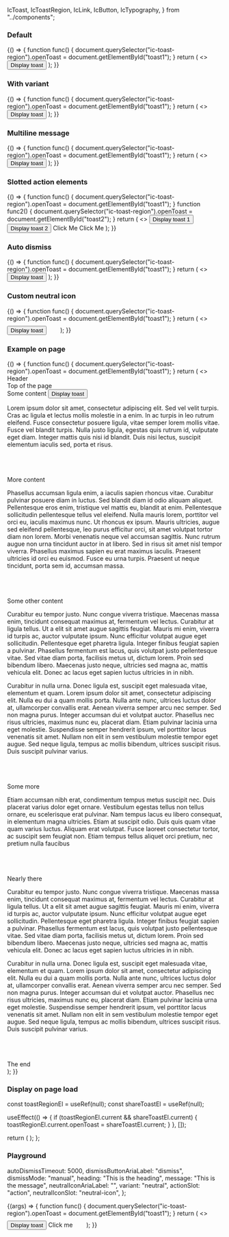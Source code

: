   IcToast,
  IcToastRegion,
  IcLink,
  IcButton,
  IcTypography,
} from "../components";

<Meta title="Toast" component={IcToast} />

<Description markdown={readme} />

### Default

<Canvas>
  <Story name="Default">
    {() => {
      function func() {
        document.querySelector("ic-toast-region").openToast =
          document.getElementById("toast1");
      }
      return (
        <>
          <button onClick={func}>Display toast</button>
          <IcToastRegion>
            <IcToast id="toast1" heading="Your coffee is ready" />
          </IcToastRegion>
        </>
      );
    }}
  </Story>
</Canvas>

### With variant

<Canvas>
  <Story name="With variant">
    {() => {
      function func() {
        document.querySelector("ic-toast-region").openToast =
          document.getElementById("toast1");
      }
      return (
        <>
          <button onClick={func}>Display toast</button>
          <IcToastRegion>
            <IcToast
              id="toast1"
              heading="Your coffee is ready"
              message="Please dismiss and collect"
              variant="success"
            />
          </IcToastRegion>
        </>
      );
    }}
  </Story>
</Canvas>

### Multiline message

<Canvas>
  <Story name="Multiline message">
    {() => {
      function func() {
        document.querySelector("ic-toast-region").openToast =
          document.getElementById("toast1");
      }
      return (
        <>
          <button onClick={func}>Display toast</button>
          <IcToastRegion>
            <IcToast
              id="toast1"
              heading="Your coffee is ready"
              message="Please dismiss and come to collect your delicious coffee from the barista right away before it gets cold. Don't delay! We wouldn't want you to lose out on your fantastic coffee now would we?"
            />
          </IcToastRegion>
        </>
      );
    }}
  </Story>
</Canvas>

### Slotted action elements

<Canvas>
  <Story name="Slotted action elements">
    {() => {
      function func() {
        document.querySelector("ic-toast-region").openToast =
          document.getElementById("toast1");
      }
      function func2() {
        document.querySelector("ic-toast-region").openToast =
          document.getElementById("toast2");
      }
      return (
        <>
          <button onClick={func}>Display toast 1</button>
          <button onClick={func2}>Display toast 2</button>
          <IcToastRegion>
            <IcToast
              id="toast1"
              heading="Your coffee had issues"
              message="Please dismiss and try again"
              variant="warning"
            >
              <IcButton slot="action" appearance="light">
                Click Me
              </IcButton>
            </IcToast>
            <IcToast
              id="toast2"
              heading="Your coffee was lost"
              message="Please dismiss and try again"
              variant="error"
            >
              <IcLink href="/" appearance="light">
                Click Me
              </IcLink>
            </IcToast>
          </IcToastRegion>
        </>
      );
    }}
  </Story>
</Canvas>

### Auto dismiss

<Canvas>
  <Story name="Auto dismiss">
    {() => {
      function func() {
        document.querySelector("ic-toast-region").openToast =
          document.getElementById("toast1");
      }
      return (
        <>
          <button onClick={func}>Display toast</button>
          <IcToastRegion>
            <IcToast
              id="toast1"
              heading="Your coffee is ready"
              message="Please dismiss and collect"
              variant="info"
              dismissMode="automatic"
              autoDismissTimeout={10000}
            />
          </IcToastRegion>
        </>
      );
    }}
  </Story>
</Canvas>

### Custom neutral icon

<Canvas>
  <Story name="Custom neutral icon">
    {() => {
      function func() {
        document.querySelector("ic-toast-region").openToast =
          document.getElementById("toast1");
      }
      return (
        <>
          <button onClick={func}>Display toast</button>
          <IcToastRegion>
            <IcToast
              id="toast1"
              heading="Your coffee is ready"
              message="Please dismiss and collect"
              variant="neutral"
              neutralIconAltText="Hello world"
            >
              <svg
                slot="neutral-icon"
                width="24"
                height="24"
                viewBox="0 0 24 24"
                fill="none"
                xmlns="http://www.w3.org/2000/svg"
              >
                <path d="M8.79502 15.875L4.62502 11.705L3.20502 13.115L8.79502 18.705L20.795 6.70501L19.385 5.29501L8.79502 15.875Z" />
              </svg>
            </IcToast>
          </IcToastRegion>
        </>
      );
    }}
  </Story>
</Canvas>

### Example on page

<Canvas>
  <Story name="Example on page">
    {() => {
      function func() {
        document.querySelector("ic-toast-region").openToast =
          document.getElementById("toast1");
      }
      return (
        <>
          <IcToastRegion>
            <IcToast id="toast1" heading="Your coffee is ready" />
          </IcToastRegion>
          <div
            id="header"
            style={{
              width: "100%",
              height: "80px",
              backgroundColor: "#23508e",
              color: "var(--ic-architectural-white)",
            }}
          >
            <IcTypography variant="h1">Header</IcTypography>
          </div>
          <div id="topPageEl">
            <IcTypography variant="h2">Top of the page</IcTypography>
          </div>
          <IcTypography variant="h3">Some content</IcTypography>
          <button onClick={func}>Display toast</button>
          <p>
            Lorem ipsum dolor sit amet, consectetur adipiscing elit. Sed vel
            velit turpis. Cras ac ligula et lectus mollis molestie in a enim. In
            ac turpis in leo rutrum eleifend. Fusce consectetur posuere ligula,
            vitae semper lorem mollis vitae. Fusce vel blandit turpis. Nulla
            justo ligula, egestas quis rutrum id, vulputate eget diam. Integer
            mattis quis nisi id blandit. Duis nisi lectus, suscipit elementum
            iaculis sed, porta et risus.
          </p>
          <br />
          <br />
          <br />
          <IcTypography variant="h3">More content</IcTypography>
          <p>
            Phasellus accumsan ligula enim, a iaculis sapien rhoncus vitae.
            Curabitur pulvinar posuere diam in luctus. Sed blandit diam id odio
            aliquam aliquet. Pellentesque eros enim, tristique vel mattis eu,
            blandit at enim. Pellentesque sollicitudin pellentesque tellus vel
            eleifend. Nulla mauris lorem, porttitor vel orci eu, iaculis maximus
            nunc. Ut rhoncus ex ipsum. Mauris ultricies, augue sed eleifend
            pellentesque, leo purus efficitur orci, sit amet volutpat tortor
            diam non lorem. Morbi venenatis neque vel accumsan sagittis. Nunc
            rutrum augue non urna tincidunt auctor in at libero. Sed in risus
            sit amet nisl tempor viverra. Phasellus maximus sapien eu erat
            maximus iaculis. Praesent ultricies id orci eu euismod. Fusce eu
            urna turpis. Praesent ut neque tincidunt, porta sem id, accumsan
            massa.
          </p>
          <br />
          <br />
          <br />
          <IcTypography variant="h3">Some other content</IcTypography>
          <p>
            Curabitur eu tempor justo. Nunc congue viverra tristique. Maecenas
            massa enim, tincidunt consequat maximus at, fermentum vel lectus.
            Curabitur at ligula tellus. Ut a elit sit amet augue sagittis
            feugiat. Mauris mi enim, viverra id turpis ac, auctor vulputate
            ipsum. Nunc efficitur volutpat augue eget sollicitudin. Pellentesque
            eget pharetra ligula. Integer finibus feugiat sapien a pulvinar.
            Phasellus fermentum est lacus, quis volutpat justo pellentesque
            vitae. Sed vitae diam porta, facilisis metus ut, dictum lorem. Proin
            sed bibendum libero. Maecenas justo neque, ultricies sed magna ac,
            mattis vehicula elit. Donec ac lacus eget sapien luctus ultricies in
            in nibh.
          </p>
          <p>
            Curabitur in nulla urna. Donec ligula est, suscipit eget malesuada
            vitae, elementum et quam. Lorem ipsum dolor sit amet, consectetur
            adipiscing elit. Nulla eu dui a quam mollis porta. Nulla ante nunc,
            ultrices luctus dolor at, ullamcorper convallis erat. Aenean viverra
            semper arcu nec semper. Sed non magna purus. Integer accumsan dui et
            volutpat auctor. Phasellus nec risus ultricies, maximus nunc eu,
            placerat diam. Etiam pulvinar lacinia urna eget molestie.
            Suspendisse semper hendrerit ipsum, vel porttitor lacus venenatis
            sit amet. Nullam non elit in sem vestibulum molestie tempor eget
            augue. Sed neque ligula, tempus ac mollis bibendum, ultrices
            suscipit risus. Duis suscipit pulvinar varius.
          </p>
          <br />
          <br />
          <br />
          <IcTypography variant="h3">Some more</IcTypography>
          <p>
            Etiam accumsan nibh erat, condimentum tempus metus suscipit nec.
            Duis placerat varius dolor eget ornare. Vestibulum egestas tellus
            non tellus ornare, eu scelerisque erat pulvinar. Nam tempus lacus eu
            libero consequat, in elementum magna ultricies. Etiam at suscipit
            odio. Duis quis quam vitae quam varius luctus. Aliquam erat
            volutpat. Fusce laoreet consectetur tortor, ac suscipit sem feugiat
            non. Etiam tempus tellus aliquet orci pretium, nec pretium nulla
            faucibus
          </p>
          <br />
          <br />
          <br />
          <IcTypography variant="h3">Nearly there</IcTypography>
          <p>
            Curabitur eu tempor justo. Nunc congue viverra tristique. Maecenas
            massa enim, tincidunt consequat maximus at, fermentum vel lectus.
            Curabitur at ligula tellus. Ut a elit sit amet augue sagittis
            feugiat. Mauris mi enim, viverra id turpis ac, auctor vulputate
            ipsum. Nunc efficitur volutpat augue eget sollicitudin. Pellentesque
            eget pharetra ligula. Integer finibus feugiat sapien a pulvinar.
            Phasellus fermentum est lacus, quis volutpat justo pellentesque
            vitae. Sed vitae diam porta, facilisis metus ut, dictum lorem. Proin
            sed bibendum libero. Maecenas justo neque, ultricies sed magna ac,
            mattis vehicula elit. Donec ac lacus eget sapien luctus ultricies in
            in nibh.
          </p>
          <p>
            Curabitur in nulla urna. Donec ligula est, suscipit eget malesuada
            vitae, elementum et quam. Lorem ipsum dolor sit amet, consectetur
            adipiscing elit. Nulla eu dui a quam mollis porta. Nulla ante nunc,
            ultrices luctus dolor at, ullamcorper convallis erat. Aenean viverra
            semper arcu nec semper. Sed non magna purus. Integer accumsan dui et
            volutpat auctor. Phasellus nec risus ultricies, maximus nunc eu,
            placerat diam. Etiam pulvinar lacinia urna eget molestie.
            Suspendisse semper hendrerit ipsum, vel porttitor lacus venenatis
            sit amet. Nullam non elit in sem vestibulum molestie tempor eget
            augue. Sed neque ligula, tempus ac mollis bibendum, ultrices
            suscipit risus. Duis suscipit pulvinar varius.
          </p>
          <br />
          <br />
          <br />
          <IcTypography variant="h3">The end</IcTypography>
          <br />
        </>
      );
    }}
  </Story>
</Canvas>

### Display on page load

  const toastRegionEl = useRef(null);
  const shareToastEl = useRef(null);

  useEffect(() => {
    if (toastRegionEl.current && shareToastEl.current) {
      toastRegionEl.current.openToast = shareToastEl.current;
    }
  }, []);

  return (
    <IcToastRegion ref={toastRegionEl}>
      <IcToast heading="My toast heading" ref={shareToastEl} />
    </IcToastRegion>
  );
};

<Canvas>
  <Story name="Display on page load">
    <AutoLoadToast />
  </Story>
</Canvas>

### Playground

  autoDismissTimeout: 5000,
  dismissButtonAriaLabel: "dismiss",
  dismissMode: "manual",
  heading: "This is the heading",
  message: "This is the message",
  neutralIconAriaLabel: "",
  variant: "neutral",
  actionSlot: "action",
  neutralIconSlot: "neutral-icon",
};

<Canvas>
  <Story
    args={defaultArgs}
    parameters={{ loki: { skip: true } }}
    argTypes={{
      dismissMode: {
        options: ["manual", "automatic"],
        control: {
          type: "inline-radio",
        },
      },
      variant: {
        options: ["neutral", "info", "warning", "error", "success", ""],
        control: {
          type: "select",
        },
      },
      actionSlot: {
        options: ["action", ""],
        control: {
          type: "select",
        },
      },
      neutralIconSlot: {
        options: ["neutral-icon", ""],
        control: {
          type: "select",
        },
      },
    }}
    name="Playground"
  >
    {(args) => {
      function func() {
        document.querySelector("ic-toast-region").openToast =
          document.getElementById("toast1");
      }
      return (
      <>
      <button onClick={func}>Display toast</button>
      <IcToastRegion>
        <IcToast
          id="toast1"
          heading={args.heading}
          message={args.message}
          variant={args.variant}
          dismissMode={args.dismissMode}
          autoDismissTimeout={args.autoDismissTimeout}
          neutralIconAriaLabel={args.neutralIconAriaLabel}
          dismissButtonAriaLabel={args.dismissButtonAriaLabel}
        >
          <IcButton slot={args.actionSlot} appearance="light">Click me</IcButton>
          <svg
            slot={args.neutralIconSlot}
            width="24"
            height="24"
            viewBox="0 0 24 24"
            fill="none"
            xmlns="http://www.w3.org/2000/svg"
          >
            <path
              d="M8.79502 15.875L4.62502 11.705L3.20502 13.115L8.79502 18.705L20.795 6.70501L19.385 5.29501L8.79502 15.875Z"
            />
          </svg>
        </IcToast>
      </IcToastRegion>
      </>
      );
    }}
  </Story>
</Canvas>